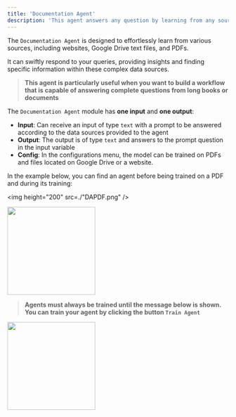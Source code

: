 ```yaml
---
title: 'Documentation Agent'
description: 'This agent answers any question by learning from any source you give it.'
---
```


The `Documentation Agent` is designed to effortlessly learn from various sources, including websites, Google Drive text files, and PDFs. 

It can swiftly respond to your queries, providing insights and finding specific information within these complex data sources.

>**This agent is particularly useful when you want to build a workflow that is capable of answering complete questions from long books or documents**

The `Documentation Agent` module has **one input** and **one output**:

- **Input**: Can receive an input of type `text` with a prompt to be answered according to the data sources provided to the agent
- **Output**: The output is of type `text` and answers to the prompt question in the input variable
- **Config**: In the configurations menu, the model can be trained on PDFs and files located on Google Drive or a website.

In the example below, you can find an agent before being trained on a PDF and during its training:

<img height="200" src=./"DAPDF.png" />

<img height="200" src="/DAPDFT.png" />

>**Agents must always be trained until the message below is shown. You can train your agent by clicking the button `Train Agent`**

<img height="200" src="/Trained.png" />